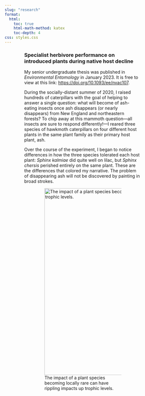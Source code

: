 ```yaml
---
slug: "research"
format:
  html:
    toc: true
    html-math-method: katex
    toc-depth: 4
css: styles.css
---
```


::: {#body style="width: 75%; margin: auto; font-weight: normal; text-align: left"}
### **Specialist herbivore performance on introduced plants during native host decline**

My senior undergraduate thesis was published in *Environmental Entomology* in January 2023. It is free to view at this link: [https://doi.org/10.1093/ee/nvac107](https://doi.org/10.1093/ee/nvac107){.uri target="_blank"}.

During the socially-distant summer of 2020, I raised hundreds of caterpillars with the goal of helping to answer a single question: what will become of ash-eating insects once ash disappears (or nearly disappears) from New England and northeastern forests? To chip away at this mammoth question---all insects are sure to respond differently!---I reared three species of hawkmoth caterpillars on four different host plants in the same plant family as their primary host plant, ash.

Over the course of the experiment, I began to notice differences in how the three species tolerated each host plant: *Sphinx kalmiae* did quite well on lilac, but *Sphinx chersis* perished entirely on the same plant. These are the differences that colored my narrative. The problem of disappearing ash will not be discovered by painting in broad strokes.
:::

::: {style="width: 65%; margin: auto; font-weight: normal; text-align: left;"}
![The impact of a plant species becoming locally rare can have rippling impacts up trophic levels.](images/graphicalAbstract.png){alt="The impact of a plant species becoming locally rare can have rippling impacts up trophic levels." fig-alt="Graphical abstract of Horne et al. 2023" fig-align="center" width="600"}
:::

